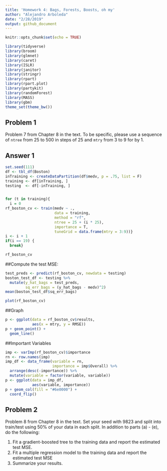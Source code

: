 ```yaml
---
title: 'Homework 4: Bags, Forests, Boosts, oh my'
author: "Alejandro Arboleda"
date: "2/28/2019"
output: github_document
---
```


```r
knitr::opts_chunk$set(echo = TRUE)
```
```r
library(tidyverse)
library(broom)
library(glmnet)
library(caret)
library(ISLR)
library(janitor)
library(stringr)
library(rpart)
library(rpart.plot)
library(partykit)
library(randomForest)
library(MASS)
library(gbm)
theme_set(theme_bw())
```
## Problem 1

Problem 7 from Chapter 8 in the text. To be specific, please use a sequence of
`ntree` from 25 to 500 in steps of 25 and `mtry` from 3 to 9 for by 1. 

## Answer 1
```r
set.seed(111)
df <- tbl_df(Boston)
inTraining <- createDataPartition(df$medv, p = .75, list = F)
training <- df[inTraining, ]
testing  <- df[-inTraining, ]


for (t in training){
  i = 0
rf_boston_cv <- train(medv ~ ., 
                      data = training,
                      method = "rf",
                      ntree = 25 + (i * 25),
                      importance = T,
                      tuneGrid = data.frame(mtry = 3:9))}
i <- i + 1
if(i == 19) {
  break}

rf_boston_cv
```

##Compute the test MSE:

```r
test_preds <- predict(rf_boston_cv, newdata = testing)
boston_test_df <- testing %>%
  mutate(y_hat_bags = test_preds,
         sq_err_bags = (y_hat_bags - medv)^2)
mean(boston_test_df$sq_err_bags)
```
```r
plot(rf_boston_cv)
```

##Graph

```r
p <- ggplot(data = rf_boston_cv$results,
            aes(x = mtry, y = RMSE))
p + geom_point() +
  geom_line()
```

##Important Variables

```r
imp <- varImp(rf_boston_cv)$importance
rn <- row.names(imp)
imp_df <- data_frame(variable = rn, 
                     importance = imp$Overall) %>%
  arrange(desc(-importance)) %>%
  mutate(variable = factor(variable, variable))
p <- ggplot(data = imp_df,
            aes(variable, importance))
p + geom_col(fill = "#6e0000") +
  coord_flip()
```

## Problem 2

Problem 8 from Chapter 8 in the text. Set your seed with 9823 and split into 
train/test using 50\% of your data in each split. In addition to 
parts (a) - (e), do the following:

1. Fit a gradient-boosted tree to the training data and report the estimated 
test MSE. 
2. Fit a multiple regression model to the training data and report the 
estimated test MSE
3. Summarize your results. 
